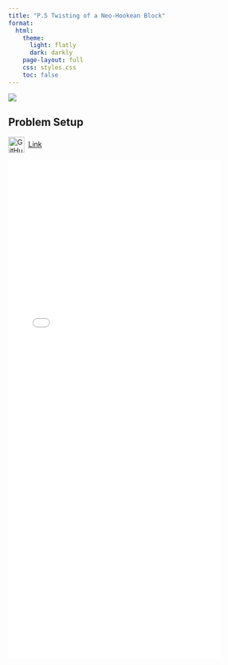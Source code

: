 ```yaml
---
title: "P.5 Twisting of a Neo-Hookean Block"
format:
  html:
    theme:
      light: flatly
      dark: darkly
    page-layout: full
    css: styles.css
    toc: false
---
```


![](twisting.png){fig-align="center"}

## **Problem Setup**
<img
  src="https://github.githubassets.com/images/modules/logos_page/GitHub-Mark.png"
  alt="GitHub logo"
  width="32"
  height="32"
  style="vertical-align:middle; margin-right:8px;"
/>[Link](https://github.com/suparnob100/scikit-rom/tree/main/examples/computational_mechanics/static/non_linear/problem_1_h)


![](twisting.pdf){width="85%" height="1000px"}


